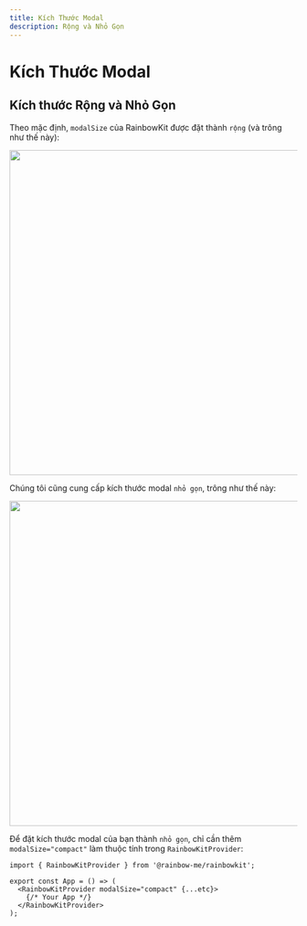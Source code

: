 ```yaml
---
title: Kích Thước Modal
description: Rộng và Nhỏ Gọn
---
```


# Kích Thước Modal

## Kích thước Rộng và Nhỏ Gọn

Theo mặc định, `modalSize` của RainbowKit được đặt thành `rộng` (và trông như thế này):

<Img src="/modal-default.png" height="569" width="1029" />

Chúng tôi cũng cung cấp kích thước modal `nhỏ gọn`, trông như thế này:

<Img src="/modal-compact.png" height="569" width="1029" />

Để đặt kích thước modal của bạn thành `nhỏ gọn`, chỉ cần thêm `modalSize="compact"` làm thuộc tính trong `RainbowKitProvider`:

```tsx
import { RainbowKitProvider } from '@rainbow-me/rainbowkit';

export const App = () => (
  <RainbowKitProvider modalSize="compact" {...etc}>
    {/* Your App */}
  </RainbowKitProvider>
);
```

